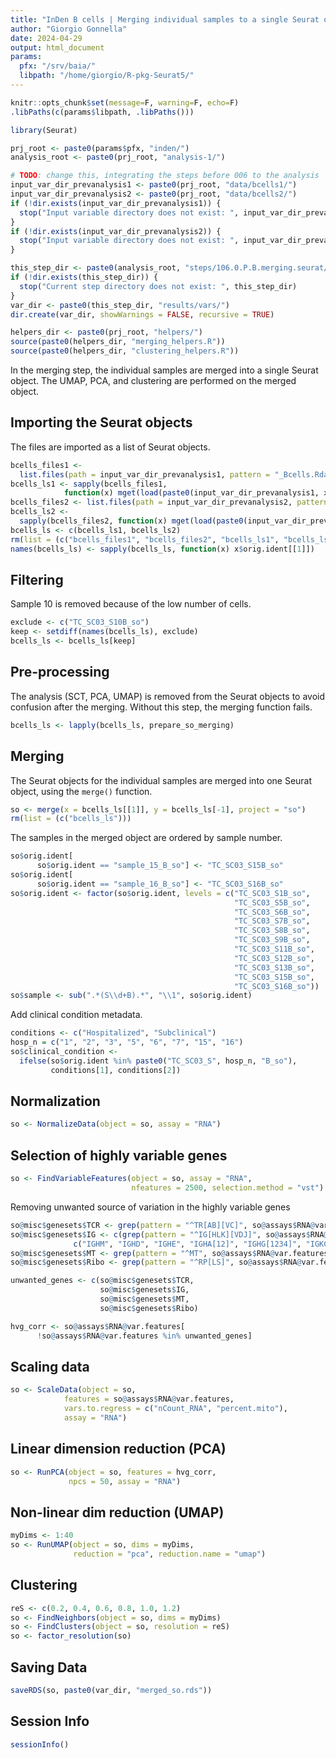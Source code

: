 ```yaml
---
title: "InDen B cells | Merging individual samples to a single Seurat object"
author: "Giorgio Gonnella"
date: 2024-04-29
output: html_document
params:
  pfx: "/srv/baia/"
  libpath: "/home/giorgio/R-pkg-Seurat5/"
---
```


```r
knitr::opts_chunk$set(message=F, warning=F, echo=F)
.libPaths(c(params$libpath, .libPaths()))

library(Seurat)

prj_root <- paste0(params$pfx, "inden/")
analysis_root <- paste0(prj_root, "analysis-1/")

# TODO: change this, integrating the steps before 006 to the analysis
input_var_dir_prevanalysis1 <- paste0(prj_root, "data/bcells1/")
input_var_dir_prevanalysis2 <- paste0(prj_root, "data/bcells2/")
if (!dir.exists(input_var_dir_prevanalysis1)) {
  stop("Input variable directory does not exist: ", input_var_dir_prevanalysis1)
}
if (!dir.exists(input_var_dir_prevanalysis2)) {
  stop("Input variable directory does not exist: ", input_var_dir_prevanalysis2)
}

this_step_dir <- paste0(analysis_root, "steps/106.0.P.B.merging.seurat/")
if (!dir.exists(this_step_dir)) {
  stop("Current step directory does not exist: ", this_step_dir)
}
var_dir <- paste0(this_step_dir, "results/vars/")
dir.create(var_dir, showWarnings = FALSE, recursive = TRUE)

helpers_dir <- paste0(prj_root, "helpers/")
source(paste0(helpers_dir, "merging_helpers.R"))
source(paste0(helpers_dir, "clustering_helpers.R"))
```

In the merging step, the individual samples are merged into a single
Seurat object. The UMAP, PCA, and clustering are performed on the merged
object.

## Importing the Seurat objects

The files are imported as a list of Seurat objects.

```r
bcells_files1 <-
  list.files(path = input_var_dir_prevanalysis1, pattern = "_Bcells.Rdata")
bcells_ls1 <- sapply(bcells_files1,
            function(x) mget(load(paste0(input_var_dir_prevanalysis1, x))))
bcells_files2 <- list.files(path = input_var_dir_prevanalysis2, pattern = "_bcells.Rdata")
bcells_ls2 <-
  sapply(bcells_files2, function(x) mget(load(paste0(input_var_dir_prevanalysis2, x))))
bcells_ls <- c(bcells_ls1, bcells_ls2)
rm(list = (c("bcells_files1", "bcells_files2", "bcells_ls1", "bcells_ls2")))
names(bcells_ls) <- sapply(bcells_ls, function(x) x$orig.ident[[1]])
```

## Filtering

Sample 10 is removed because of the low number of cells.

```r
exclude <- c("TC_SC03_S10B_so")
keep <- setdiff(names(bcells_ls), exclude)
bcells_ls <- bcells_ls[keep]
```

## Pre-processing

The analysis (SCT, PCA, UMAP) is removed from the Seurat objects to avoid
confusion after the merging. Without this step, the merging function fails.

```r
bcells_ls <- lapply(bcells_ls, prepare_so_merging)
```

## Merging

The Seurat objects for the individual samples are merged
into one Seurat object, using the `merge()` function.

```r
so <- merge(x = bcells_ls[[1]], y = bcells_ls[-1], project = "so")
rm(list = (c("bcells_ls")))
```

The samples in the merged object are ordered by sample number.

```r
so$orig.ident[
      so$orig.ident == "sample_15_B_so"] <- "TC_SC03_S15B_so"
so$orig.ident[
      so$orig.ident == "sample_16_B_so"] <- "TC_SC03_S16B_so"
so$orig.ident <- factor(so$orig.ident, levels = c("TC_SC03_S1B_so",
                                                  "TC_SC03_S5B_so",
                                                  "TC_SC03_S6B_so",
                                                  "TC_SC03_S7B_so",
                                                  "TC_SC03_S8B_so",
                                                  "TC_SC03_S9B_so",
                                                  "TC_SC03_S11B_so",
                                                  "TC_SC03_S12B_so",
                                                  "TC_SC03_S13B_so",
                                                  "TC_SC03_S15B_so",
                                                  "TC_SC03_S16B_so"))
so$sample <- sub(".*(S\\d+B).*", "\\1", so$orig.ident)
```

Add clinical condition metadata.

```r
conditions <- c("Hospitalized", "Subclinical")
hosp_n = c("1", "2", "3", "5", "6", "7", "15", "16")
so$clinical_condition <-
  ifelse(so$orig.ident %in% paste0("TC_SC03_S", hosp_n, "B_so"),
         conditions[1], conditions[2])
```

## Normalization

```r
so <- NormalizeData(object = so, assay = "RNA")
```

## Selection of highly variable genes

```r
so <- FindVariableFeatures(object = so, assay = "RNA",
                           nfeatures = 2500, selection.method = "vst")
```

Removing unwanted source of variation in the highly variable genes

```r
so@misc$genesets$TCR <- grep(pattern = "^TR[AB][VC]", so@assays$RNA@var.features, value = TRUE)
so@misc$genesets$IG <- c(grep(pattern = "^IG[HLK][VDJ]", so@assays$RNA@var.features, value = TRUE),
              c("IGHM", "IGHD", "IGHE", "IGHA[12]", "IGHG[1234]", "IGKC", "IGLC[1234567]", "AC233755.1"))
so@misc$genesets$MT <- grep(pattern = "^MT", so@assays$RNA@var.features, value = TRUE)
so@misc$genesets$Ribo <- grep(pattern = "^RP[LS]", so@assays$RNA@var.features, value = TRUE)
```

```r
unwanted_genes <- c(so@misc$genesets$TCR,
                    so@misc$genesets$IG,
                    so@misc$genesets$MT,
                    so@misc$genesets$Ribo)
```

```r
hvg_corr <- so@assays$RNA@var.features[
      !so@assays$RNA@var.features %in% unwanted_genes]
```

## Scaling data

```r
so <- ScaleData(object = so,
            features = so@assays$RNA@var.features,
            vars.to.regress = c("nCount_RNA", "percent.mito"),
            assay = "RNA")
```


## Linear dimension reduction (PCA)

```r
so <- RunPCA(object = so, features = hvg_corr,
             npcs = 50, assay = "RNA")
```

## Non-linear dim reduction (UMAP)

```r
myDims <- 1:40
so <- RunUMAP(object = so, dims = myDims,
              reduction = "pca", reduction.name = "umap")
```

## Clustering

```r
reS <- c(0.2, 0.4, 0.6, 0.8, 1.0, 1.2)
so <- FindNeighbors(object = so, dims = myDims)
so <- FindClusters(object = so, resolution = reS)
so <- factor_resolution(so)
```

## Saving Data

```r
saveRDS(so, paste0(var_dir, "merged_so.rds"))
```

## Session Info

```r
sessionInfo()
```
